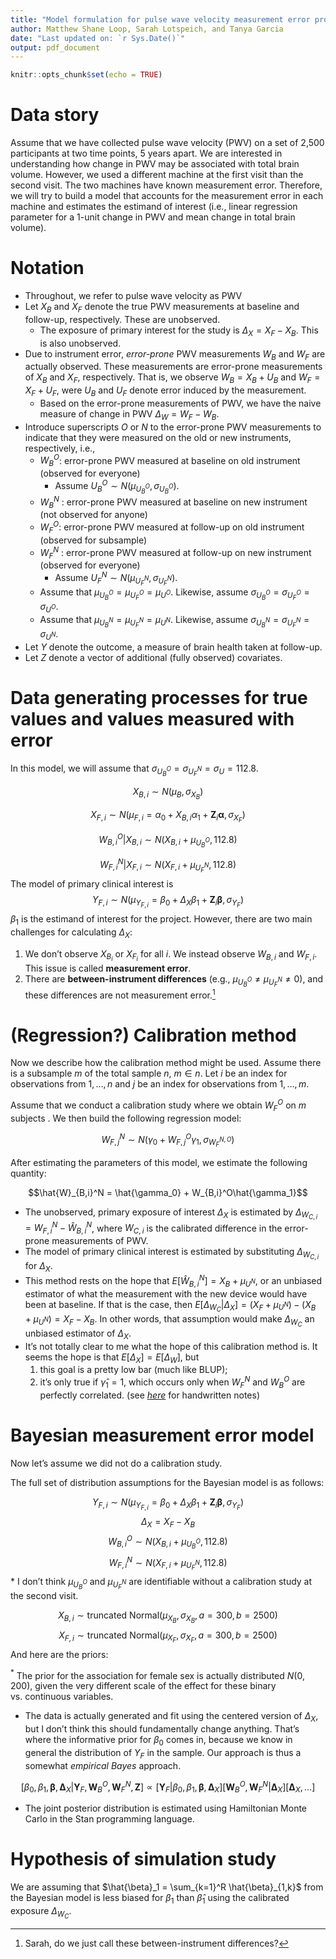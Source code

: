 ```yaml
---
title: "Model formulation for pulse wave velocity measurement error project"
author: Matthew Shane Loop, Sarah Lotspeich, and Tanya Garcia
date: "Last updated on: `r Sys.Date()`"
output: pdf_document
---
```


```r
knitr::opts_chunk$set(echo = TRUE)
```

# Data story

Assume that we have collected pulse wave velocity (PWV) on a set of 2,500 participants at two time points, 5 years apart. We are interested in understanding how change in PWV may be associated with total brain volume. However, we used a different machine at the first visit than the second visit. The two machines have known measurement error. Therefore, we will try to build a model that accounts for the measurement error in each machine and estimates the estimand of interest (i.e., linear regression parameter for a 1-unit change in PWV and mean change in total brain volume).

# Notation

* Throughout, we refer to pulse wave velocity as PWV
* Let $X_B$ and $X_F$ denote the true PWV measurements at baseline and follow-up, respectively. These are unobserved.
  * The exposure of primary interest for the study is $\Delta_X = X_F - X_B$. This is also unobserved.
* Due to instrument error, *error-prone* PWV measurements $W_B$ and $W_F$ are actually observed. These measurements are error-prone measurements of $X_B$ and $X_F$, respectively. That is, we observe $W_B = X_B + U_B$ and $W_F = X_F + U_F$, were $U_B$ and $U_F$ denote error induced by the measurement.
  * Based on the error-prone measurements of PWV, we have the naive measure of change in PWV $\Delta_W = W_F - W_B$.
* Introduce superscripts $O$ or $N$ to the error-prone PWV measurements to indicate that they were measured on the old or new instruments, respectively, i.e.,
  * $W_B^O$: error-prone PWV measured at baseline on old instrument (observed for everyone)
    * Assume $U_B^O \sim N(\mu_{U_B^O}, \sigma_{U_B^O})$.
  * $W_B^N$ : error-prone PWV measured at baseline on new instrument (not observed for anyone)
  * $W_F^O$: error-prone PWV measured at follow-up on old instrument (observed for subsample)
  * $W_F^N$ : error-prone PWV measured at follow-up on new instrument (observed for everyone)
    * Assume $U_F^N \sim N(\mu_{U_F^N}, \sigma_{U_F^N})$.
  * Assume that $\mu_{U_B^O} = \mu_{U_F^O}=\mu_{U^O}$. Likewise, assume $\sigma_{U_B^O} = \sigma_{U_F^O}=\sigma_{U^O}$.
  * Assume that $\mu_{U_B^N} = \mu_{U_F^N}=\mu_{U^N}$. Likewise, assume $\sigma_{U_B^N} = \sigma_{U_F^N}=\sigma_{U^N}$.
* Let $Y$ denote the outcome, a measure of brain health taken at follow-up. 
* Let $Z$ denote a vector of additional (fully observed) covariates.

# Data generating processes for true values and values measured with error

In this model, we will assume that $\sigma_{U_B^O} = \sigma_{U_F^N} = \sigma_U = 112.8$.

$$X_{B,i} \sim N(\mu_B, \sigma_{X_B})$$

$$X_{F,i} \sim N(\mu_{F,i} = \alpha_0 + X_{B,i}\alpha_1 + \mathbf{Z}_i \boldsymbol{\alpha}, \sigma_{X_F})$$

$$W_{B,i}^O|X_{B,i} \sim N(X_{B,i}+\mu_{U_B^O}, 112.8)$$

$$W_{F,i}^N|X_{F,i} \sim N(X_{F,i}+\mu_{U_F^N}, 112.8)$$
The model of primary clinical interest is
$$Y_{F,i} \sim N(\mu_{Y_{F,i}} = \beta_0 + \Delta_X\beta_1 + \mathbf{Z}_i\boldsymbol\beta, \sigma_{Y_F})$$
$\beta_1$ is the estimand of interest for the project. However, there are two main challenges for calculating $\Delta_X$:

1. We don't observe $X_{B_i}$ or $X_{F_i}$ for all $i$. We instead observe $W_{B,i}$ and $W_{F,i}$. This issue is called **measurement error**.
2. There are **between-instrument differences** (e.g., $\mu_{U_B^O} \ne \mu_{U_F^N} \ne 0$), and these differences are not measurement error.^[Sarah, do we just call these between-instrument differences?]

# (Regression?) Calibration method

Now we describe how the calibration method might be used. Assume there is a subsample $m$ of the total sample $n$, $m \in n$. Let $i$ be an index for observations from $1,\dots,n$ and $j$ be an index for observations from $1,\dots,m$.

Assume that we conduct a calibration study where we obtain $W_F^O$ on $m$ subjects . We then build the following regression model:

$$W_{F,j}^N \sim N(\gamma_0 + W_{F,j}^O\gamma_1, \sigma_{W_F^{N,O}})$$

After estimating the parameters of this model, we estimate the following quantity:

$$\hat{W}_{B,i}^N = \hat{\gamma_0} + W_{B,i}^O\hat{\gamma_1}$$

* The unobserved, primary exposure of interest $\Delta_X$ is estimated by $\Delta_{W_{C,i}} = W_{F,i}^N - \widehat{W}_{B,i}^N$, where $W_{C,i}$ is the calibrated difference in the error-prone measurements of PWV.
* The model of primary clinical interest is estimated by substituting $\Delta_{W_{C,i}}$ for $\Delta_X$.
* This method rests on the hope that $E[\widehat{W}_{B,i}^N] = X_B + \mu_{U^N}$, or an unbiased estimator of what the measurement with the new device would have been at baseline. If that is the case, then $E[\Delta_{W_C} | \Delta_X] = (X_F + \mu_{U^N}) - (X_B + \mu_{U^N}) = X_F - X_B$. In other words, that assumption would make $\Delta_{W_C}$ an unbiased estimator of $\Delta_X$.
* It's not totally clear to me what the hope of this calibration method is. It seems the hope is that $E[\Delta_X] = E[\Delta_W]$, but
  1. this goal is a pretty low bar (much like BLUP);
  2. it's only true if $\hat{\gamma}_1=1$, which occurs only when $W_F^N$ and $W_B^O$ are perfectly correlated. (see [*here*](https://workflowy.com/s/change-model-notatio/IOv8rCrL59EDFImT) for handwritten notes)

# Bayesian measurement error model

Now let's assume we did not do a calibration study.

The full set of distribution assumptions for the Bayesian model is as follows:

$$Y_{F,i} \sim N(\mu_{Y_{F,i}} = \beta_0 + \Delta_X\beta_1 + \mathbf{Z}_i\boldsymbol\beta, \sigma_{Y_F})$$
$$
\Delta_X = X_F - X_B
$$
$$W_{B,i}^O \sim N(X_{B,i} + \mu_{U_B^O},112.8)$$
$$W_{F,i}^N \sim N(X_{F,i} + \mu_{U_F^N},112.8)$$
* I don't think $\mu_{U_B^O}$ and $\mu_{U_F^N}$ are identifiable without a calibration study at the second visit.

$$X_{B,i} \sim \textrm{truncated Normal}(\mu_{X_B}, \sigma_{X_B}, a = 300, b = 2500)$$
$$X_{F,i} \sim \textrm{truncated Normal}(\mu_{X_F}, \sigma_{X_F}, a = 300, b = 2500)$$
And here are the priors:

\begin{align}
\beta_0 & \sim N(1000,200) \\
\beta_1 & \sim N(0, 5) \\
\boldsymbol\beta^* & \sim N(0,5) \\ 
\sigma_{Y_F} & \sim \textrm{Student half-}t(50, 3, 10) \\ 
\mu_{X_B},\mu_{X_F} & \sim \textrm{truncated Normal}(1100,200, a = 300, b = 2500) \\
\sigma_{X_B} & \sim \textrm{Student half-}t(1100, 300, 100) \\ 
\sigma_{X_F} & \sim \textrm{Student half-}t(1100, 50, 100)
\end{align}


$^*$ The prior for the association for female sex is actually distributed $N(0, 200)$, given the very different scale of the effect for these binary vs. continuous variables.

* The data is actually generated and fit using the centered version of $\Delta_X$, but I don't think this should fundamentally change anything. That's where the informative prior for $\beta_0$ comes in, because we know in general the distribution of $Y_F$ in the sample. Our approach is thus a somewhat *empirical Bayes* approach.

$$[\beta_0, \beta_1, \boldsymbol\beta,\boldsymbol\Delta_X|\mathbf{Y}_F,\mathbf{W}_B^O,\mathbf{W}_F^N,\mathbf{Z}] \propto [\mathbf{Y}_F|\beta_0, \beta_1, \boldsymbol\beta, \boldsymbol\Delta_X] [\mathbf{W}_B^O,\mathbf{W}_F^N|\boldsymbol\Delta_X][\boldsymbol\Delta_X,\dots]$$

* The joint posterior distribution is estimated using Hamiltonian Monte Carlo in the Stan programming language.

# Hypothesis of simulation study

We are assuming that $\hat{\beta}_1 = \sum_{k=1}^R \hat{\beta}_{1,k}$ from the Bayesian model is less biased for $\beta_1$ than $\hat{\beta}_1$ using the calibrated exposure $\Delta_{W_C}$.